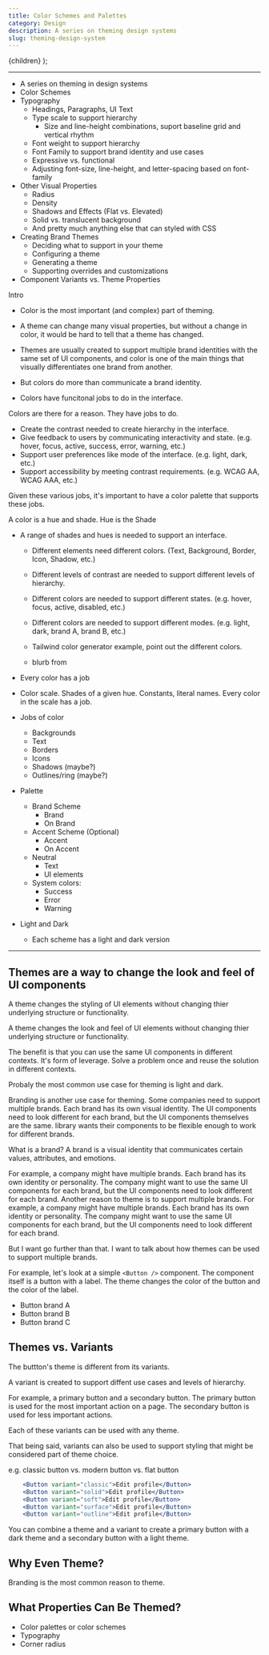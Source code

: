 ```yaml
---
title: Color Schemes and Palettes
category: Design
description: A series on theming design systems
slug: theming-design-system
---
```


  <BlogPostLayout meta={meta}>{children}</BlogPostLayout>
);


---
- A series on theming in design systems 
- Color Schemes
- Typography
  - Headings, Paragraphs, UI Text
  - Type scale to support hierarchy
    - Size and line-height combinations, suport baseline grid and vertical rhythm
  - Font weight to support hierarchy
  - Font Family to support brand identity and use cases
   - Expressive vs. functional
  - Adjusting font-size, line-height, and letter-spacing based on font-family
- Other Visual Properties
  - Radius
  - Density
  - Shadows and Effects (Flat vs. Elevated)
  - Solid vs. translucent background
  - And pretty much anything else that can styled with CSS 
- Creating Brand Themes
  - Deciding what to support in your theme
  - Configuring a theme
  - Generating a theme
  - Supporting overrides and customizations
- Component Variants vs. Theme Properties

Intro
- Color is the most important (and complex) part of theming. 
- A theme can change many visual properties, but without a change in color, it would be hard to tell that a theme has changed. 
- Themes are usually created to support multiple brand identities with the same set of UI components, and color is one of the main things that visually differentiates one brand from another. 

- But colors do more than communicate a brand identity. 

- Colors have funcitonal jobs to do in the interface.

Colors are there for a reason. They have jobs to do.
- Create the contrast needed to create hierarchy in the interface.
- Give feedback to users by communicating interactivity and state. (e.g. hover, focus, active, success, error, warning, etc.)
- Support user preferences like mode of the interface. (e.g. light, dark, etc.)
- Support accessibility by meeting contrast requirements. (e.g. WCAG AA, WCAG AAA, etc.)


Given these various jobs, it's important to have a color palette that supports these jobs.

A color is a hue and shade. 
Hue is the 
Shade 

- A range of shades and hues is needed to support an interface. 
  - Different elements need different colors. (Text, Background, Border, Icon, Shadow, etc.)  
  - Different levels of contrast are needed to support different levels of hierarchy.
  - Different colors are needed to support different states. (e.g. hover, focus, active, disabled, etc.)
  - Different colors are needed to support different modes. (e.g. light, dark, brand A, brand B, etc.)

  - Tailwind color generator example, point out the different colors.
  - blurb from 
- Every color has a job 
- Color scale. Shades of a given hue. Constants, literal names. Every color in the scale has a job. 
- Jobs of color
  - Backgrounds
  - Text
  - Borders
  - Icons
  - Shadows (maybe?)
  - Outlines/ring (maybe?)

- Palette 
  - Brand Scheme 
    - Brand
    - On Brand 
  - Accent Scheme (Optional)
    - Accent
    - On Accent
  - Neutral 
    - Text
    - UI elements 
  - System colors: 
    - Success
    - Error
    - Warning
- Light and Dark 
  - Each scheme has a light and dark version








--- 
## Themes are a way to change the look and feel of UI components
A theme changes the styling of UI elements without changing thier underlying structure or functionality.

A theme changes the look and feel of UI elements without changing thier underlying structure or functionality. 


The benefit is that you can use the same UI components in different contexts. It's form of leverage. Solve a problem once and reuse the solution in different contexts. 

Probaly the most common use case for theming is light and dark. 

Branding is another use case for theming. Some companies need to support multiple brands. Each brand has its own visual identity. The UI components need to look different for each brand, but the UI components themselves are the same. library wants their components to be flexible enough to work for different brands.

What is a brand? A brand is a visual identity that communicates certain values, attributes, and emotions.

For example, a company might have multiple brands. Each brand has its own identity or personality. The company might want to use the same UI components for each brand, but the UI components need to look different for each brand.
Another reason to theme is to support multiple brands. For example, a company might have multiple brands. Each brand has its own identity or personality. The company might want to use the same UI components for each brand, but the UI components need to look different for each brand.



But I want go further than that. I want to talk about how themes can be used to support multiple brands.

For example, let's look at a simple `<Button />` component. The component itself is a button with a label. The theme changes the color of the button and the color of the label.

- Button brand A
- Button brand B
- Button brand C






## Themes vs. Variants
The buttton's theme is different from its variants. 

A variant is created to support diffent use cases and levels of hierarchy. 

For example, a primary button and a secondary button. The primary button is used for the most important action on a page. The secondary button is used for less important actions.

Each of these variants can be used with any theme.

That being said, variants can also be used to support styling that might be considered part of theme choice.

e.g. classic button vs. modern button vs. flat button


```jsx
    <Button variant="classic">Edit profile</Button>
    <Button variant="solid">Edit profile</Button>
    <Button variant="soft">Edit profile</Button>
    <Button variant="surface">Edit profile</Button>
    <Button variant="outline">Edit profile</Button>
```


You can combine a theme and a variant to create a primary button with a dark theme and a secondary button with a light theme. 

## Why Even Theme?
Branding is the most common reason to theme.


## What Properties Can Be Themed?

- Color palettes or color schemes
- Typography
- Corner radius